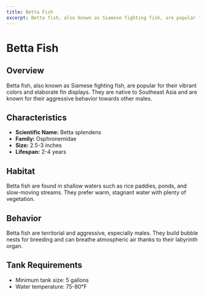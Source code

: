 ```yaml
---
title: Betta Fish
excerpt: Betta fish, also known as Siamese fighting fish, are popular for their vibrant colors and elaborate fin displays.
---
```


# Betta Fish

## Overview
Betta fish, also known as Siamese fighting fish, are popular for their vibrant colors and elaborate fin displays. They are native to Southeast Asia and are known for their aggressive behavior towards other males.

## Characteristics
- **Scientific Name:** Betta splendens
- **Family:** Osphronemidae
- **Size:** 2.5-3 inches
- **Lifespan:** 2-4 years

## Habitat
Betta fish are found in shallow waters such as rice paddies, ponds, and slow-moving streams. They prefer warm, stagnant water with plenty of vegetation.

## Behavior
Betta fish are territorial and aggressive, especially males. They build bubble nests for breeding and can breathe atmospheric air thanks to their labyrinth organ.

## Tank Requirements
- Minimum tank size: 5 gallons
- Water temperature: 75-80°F
